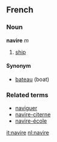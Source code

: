 ==French==
===Noun===
'''navire''' ''m''

# [[ship]]

====Synonym====
*[[bateau]] (boat)

===Related terms===
*[[naviguer]]
*[[navire-citerne]]
*[[navire-école]]

[[it:navire]]
[[nl:navire]]